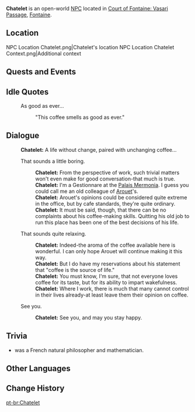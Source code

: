 {{Meta
<!-- Remove this template after adding the missing info -->
|missing_NPC_profile  = yes
}}
{{Character Infobox
|type             = Open-World NPC
|image            = NPC Chatelet.png
|realname         = <!-- Optional, if different from in-game name -->
|deceased         = <!-- Past (for deceased prior to events of the game) or free response -->
|region           = Fontaine
|location         = Fontaine
|affiliation       = Maison Gestion
|title            = Gestionnaire

|ancestry         = <!-- Clan/family -->
|father           = 
|mother           = 
|spouse           = 
|sibling          = 
|child            = 
|relative         = 

|voiceEN          = 
|voiceCN          = 
|voiceJP          = 
|voiceKR          = 
|dialoguereward   = 
}}
'''Chatelet''' is an open-world [[NPC]] located in [[Court of Fontaine: Vasari Passage]], [[Fontaine]].

==Location==
<gallery>
NPC Location Chatelet.png|Chatelet's location
NPC Location Chatelet Context.png|Additional context
</gallery>
<!--
==Profile==
''(To be added.)''

===Appearance===
''(To be added.)''
-->
==Quests and Events==
{{Quests and Events}}

== Idle Quotes ==
{{Dialogue Start}}
: {{DIcon|Idle}} As good as ever...
:: {{A|VO Chatelet 01.ogg}} "This coffee smells as good as ever."
{{Dialogue End}}
==Dialogue==
{{Dialogue Start}}
:'''Chatelet:''' A life without change, paired with unchanging coffee...
:{{DIcon}} That sounds a little boring.
::'''Chatelet:''' From the perspective of work, such trivial matters won't even make for good conversation-that much is true.
::'''Chatelet:''' I'm a Gestionnare at the [[Palais Mermonia]]. I guess you could call me an old colleague of [[Arouet]]'s.
::'''Chatelet:''' Arouet's opinions could be considered quite extreme in the office, but by cafe standards, they're quite ordinary.
::'''Chatelet:''' It must be said, though, that there can be no complaints about his coffee-making skills. Quitting his old job to run this place has been one of the best decisions of his life.
:{{DIcon}} That sounds quite relaxing.
::'''Chatelet:''' Indeed-the aroma of the coffee available here is wonderful. I can only hope Arouet will continue making it this way.
::'''Chatelet:''' But I do have my reservations about his statement that "coffee is the source of life."
::'''Chatelet:''' You must know, I'm sure, that not everyone loves coffee for its taste, but for its ability to impart wakefulness. 
::'''Chatelet:''' Where I work, there is much that many cannot control in their lives already-at least leave them their opinion on coffee.
:{{DIcon}} See you.
::'''Chatelet:''' See you, and may you stay happy.
{{Dialogue End}}

==Trivia==

* {{W|Émilie du Châtelet}} was a French natural philosopher and mathematician.

==Other Languages==
{{Other Languages|default_hidden=1
|en      = Chatelet
|zhs     = 夏特莱
|zhs_rm  = Xiàtèlái
|zht     = 夏特萊
|zht_rm  = Xiàtèlái
|ja      = シャトレ
|ja_rm   = Shatore
|ko      = 샤틀레
|ko_rm   = 
|es      = Châtelet
|fr      = Châtelet
|ru      = Шатле
|th      = Chatelet
|vi      = Chatelet
|de      = Chatelet
|id      = Chatelet
|pt      = Chatelet
|tr      = Chatelet
|it      = Châtelet
}}

==Change History==
{{Change History|4.0}}
<!--
==References==
{{Reflist}}
-->

[[pt-br:Chatelet]]